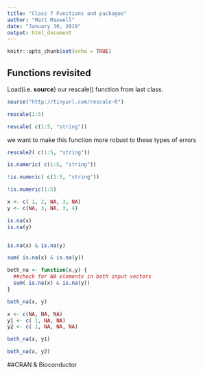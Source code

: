 ```yaml
---
title: "Class 7 Functions and packages"
author: "Matt Maxwell"
date: "January 30, 2019"
output: html_document
---
```


```r
knitr::opts_chunk$set(echo = TRUE)
```

## Functions revisited

Load(i.e. **source**) our rescale() function from last class.

```r
source("http://tinyurl.com/rescale-R")
```



```r
rescale(1:5)
```

```r
rescale( c(1:5, "string"))
```

we want to make this function more robust to these types of errors

```r
rescale2( c(1:5, "string"))
```

```r
is.numeric( c(1:5, "string"))
```

```r
!is.numeric( c(1:5, "string"))
```

```r
!is.numeric(1:5)
```

```r
x <- c( 1, 2, NA, 3, NA)
y <- c(NA, 3, NA, 3, 4)
```

```r
is.na(x)
is.na(y)


is.na(x) & is.na(y)

sum( is.na(x) & is.na(y))
```

```r
both_na <- function(x,y) {
  ##check for NA elements in both input vectors
  sum( is.na(x) & is.na(y))
}
```

```r
both_na(x, y)
```

```r
x <- c(NA, NA, NA)
y1 <- c( 1, NA, NA)
y2 <- c( 1, NA, NA, NA)
```

```r
both_na(x, y1)

```

```r
both_na(x, y2)
```


##CRAN & Bioconductor



